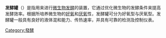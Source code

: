 {{Unreferenced|time=2021-12-30T03:25:38+00:00}}
'''发酵罐'''（{{lang-en|Fermentor}}）是指用来进行[[微生物|微生物]][[发酵|发酵]]的装置，它通过优化微生物的发酵条件来提高发酵效率。根据所培养微生物的[[好氧微生物|好氧]]和[[厌氧微生物|厌氧]]性，发酵罐可分为好氧型与厌氧型。发酵罐一般具有良好的液体混和能力、传热速率，并具有可靠的检测及控制仪表。

[[Category:發酵|Category:發酵]]